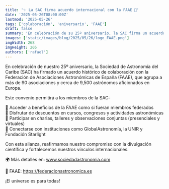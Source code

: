 ```yaml
---
title: '✨ La SAC firma acuerdo internacional con la FAAE 🤝'
date: '2025-05-26T08:00:00Z'
lastmod: '2025-05-26'
tags: ['colaboración', 'aniversario', 'FAAE']
draft: false
summary: 'En celebración de su 25º aniversario, la SAC firma un acuerdo de colaboración con la FAAE para ofrecer a sus miembros nuevos beneficios en cursos, congresos y actividades astronómicas.'
images: ['static/images/blog/2025/05/26/logo_FAAE.png']
imgWidth: 268
imgHeight: 205
authors: ['rafael']
---
```


En celebración de nuestro 25º aniversario, la Sociedad de Astronomía del Caribe (SAC) ha firmado un acuerdo histórico de colaboración con la Federación de Asociaciones Astronómicas de España (FAAE), que agrupa a más de 90 asociaciones y cerca de 9,500 astrónomos aficionados en Europa.

Este convenio permitirá a los miembros de la SAC:

🔹 Acceder a beneficios de la FAAE como si fueran miembros federados  
🔹 Disfrutar de descuentos en cursos, congresos y actividades astronómicas  
🔹 Participar en charlas, talleres y observaciones conjuntas (presenciales y virtuales)  
🔹 Conectarse con instituciones como GlobalAstronomía, la UNIR y Fundación Starlight

Con esta alianza, reafirmamos nuestro compromiso con la divulgación científica y fortalecemos nuestros vínculos internacionales.

🌍 Más detalles en: www.sociedadastronomia.com

🔭 FAAE: https://federacionastronomica.es

¡El universo es para todas!
